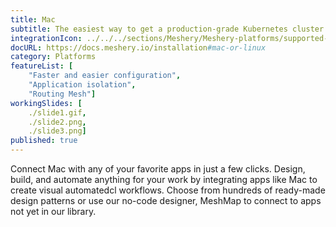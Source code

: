 ```yaml
---
title: Mac
subtitle: The easiest way to get a production-grade Kubernetes cluster up and running
integrationIcon: ../../../sections/Meshery/Meshery-platforms/supported-icons/mac.svg
docURL: https://docs.meshery.io/installation#mac-or-linux
category: Platforms
featureList: [
    "Faster and easier configuration",
    "Application isolation",
    "Routing Mesh"]
workingSlides: [
    ./slide1.gif,
    ./slide2.png,
    ./slide3.png]
published: true
---
```


<p>
    Connect Mac with any of your favorite apps in just a few
    clicks. Design, build, and automate anything for your work by
    integrating apps like Mac to create visual automatedcl
    workflows. Choose from hundreds of ready-made design patterns or use
    our no-code designer, MeshMap to connect to apps not yet in our
    library.
</p>
